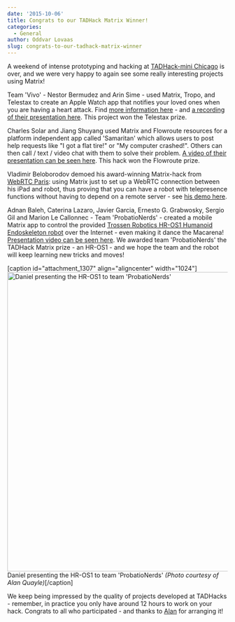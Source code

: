 ```yaml
---
date: '2015-10-06'
title: Congrats to our TADHack Matrix Winner!
categories:
  - General
author: Oddvar Lovaas
slug: congrats-to-our-tadhack-matrix-winner
---
```


A weekend of intense prototyping and hacking at <a href="http://tadhack.com/2015/tadhack-mini-chicago/">TADHack-mini Chicago</a> is over, and we were very happy to again see some really interesting projects using Matrix!

Team 'Vivo' - Nestor Bermudez and Arin Sime - used Matrix, Tropo, and Telestax to create an Apple Watch app that notifies your loved ones when you are having a heart attack. Find <a href="https://webrtc.ventures/2015/10/apple-watch-heart-rate-monitor/">more information here</a> - and <a href="https://www.youtube.com/watch?v=dYrbKSgAZZI">a recording of their presentation here</a>. This project won the Telestax prize.

Charles Solar and Jiang Shuyang used Matrix and Flowroute resources for a platform independent app called 'Samaritan' which allows users to post help requests like "I got a flat tire!" or "My computer crashed!". Others can then call / text / video chat with them to solve their problem. <a href="https://www.youtube.com/watch?v=jTcbFaAPArY">A video of their presentation can be seen here</a>. This hack won the Flowroute prize.

Vladimir Beloborodov demoed his award-winning Matrix-hack from <a href="http://matrix.org/blog/2014/12/24/matrix-wins-best-innovation-award-at-webrtc-paris/">WebRTC Paris</a>: using Matrix just to set up a WebRTC connection between his iPad and robot, thus proving that you can have a robot with telepresence functions without having to depend on a remote server - see <a href="https://www.youtube.com/watch?v=Jq2vzavYiBI">his demo here</a>.

Adnan Baleh, Caterina Lazaro, Javier Garcia, Ernesto G. Grabwosky, Sergio Gil and Marion Le Callonnec - Team 'ProbatioNerds' - created a mobile Matrix app to control the provided <a href="http://www.trossenrobotics.com/HR-OS1">Trossen Robotics HR-OS1 Humanoid Endoskeleton robot</a> over the Internet - even making it dance the Macarena! <a href="https://www.youtube.com/watch?v=lCv8dfbwr88">Presentation video can be seen here</a>. We awarded team 'ProbatioNerds' the TADHack Matrix prize - an HR-OS1 - and we hope the team and the robot will keep learning new tricks and moves!

[caption id="attachment_1307" align="aligncenter" width="1024"]<a href="http://blog.tadhack.com/2015/10/04/tadhack-mini-chicago-winners/"><img src="//matrix.org/blog/wp-content/uploads/2015/10/2015-10-04-16.30.09-1024x683.jpg" alt="Daniel presenting the HR-OS1 to team &#039;ProbatioNerds&#039;" width="1024" height="683" class="size-full wp-image-1307" /></a> Daniel presenting the HR-OS1 to team 'ProbatioNerds' <em>(Photo courtesy of Alan Quayle)</em>[/caption]


We keep being impressed by the quality of projects developed at TADHacks - remember, in practice you only have around 12 hours to work on your hack. Congrats to all who participated - and thanks to <a href="https://twitter.com/Alan_Quayle">Alan</a> for arranging it!